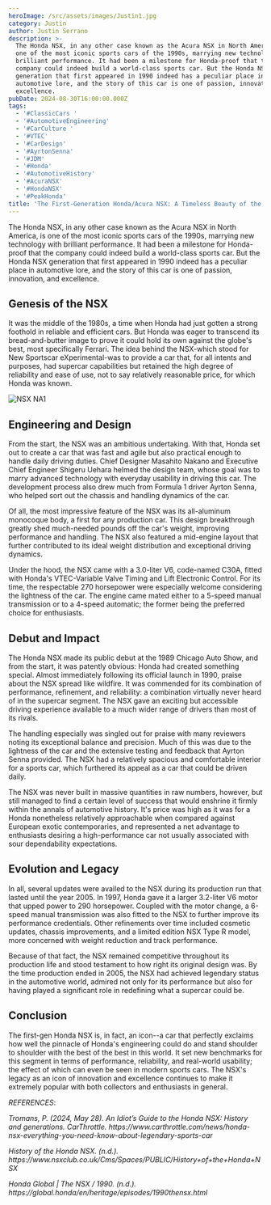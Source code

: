 ```yaml
---
heroImage: /src/assets/images/Justin1.jpg
category: Justin
author: Justin Serrano
description: >-
  The Honda NSX, in any other case known as the Acura NSX in North America, is
  one of the most iconic sports cars of the 1990s, marrying new technology with
  brilliant performance. It had been a milestone for Honda-proof that the
  company could indeed build a world-class sports car. But the Honda NSX
  generation that first appeared in 1990 indeed has a peculiar place in
  automotive lore, and the story of this car is one of passion, innovation, and
  excellence.
pubDate: 2024-08-30T16:00:00.000Z
tags:
  - '#ClassicCars '
  - '#AutomotiveEngineering'
  - '#CarCulture '
  - '#VTEC'
  - '#CarDesign'
  - '#AyrtonSenna'
  - '#JDM'
  - '#Honda'
  - '#AutomotiveHistory'
  - '#AcuraNSX'
  - '#HondaNSX'
  - '#PeakHonda'
title: 'The First-Generation Honda/Acura NSX: A Timeless Beauty of the 90’s'
---
```


The Honda NSX, in any other case known as the Acura NSX in North America, is one of the most iconic sports cars of the 1990s, marrying new technology with brilliant performance. It had been a milestone for Honda-proof that the company could indeed build a world-class sports car. But the Honda NSX generation that first appeared in 1990 indeed has a peculiar place in automotive lore, and the story of this car is one of passion, innovation, and excellence.

## Genesis of the NSX

It was the middle of the 1980s, a time when Honda had just gotten a strong foothold in reliable and efficient cars. But Honda was eager to transcend its bread-and-butter image to prove it could hold its own against the globe's best, most specifically Ferrari. The idea behind the NSX-which stood for New Sportscar eXperimental-was to provide a car that, for all intents and purposes, had supercar capabilities but retained the high degree of reliability and ease of use, not to say relatively reasonable price, for which Honda was known.

![ NSX NA1](/src/assets/images/Justin2.jpg)

## Engineering and Design

From the start, the NSX was an ambitious undertaking. With that, Honda set out to create a car that was fast and agile but also practical enough to handle daily driving duties. Chief Designer Masahito Nakano and Executive Chief Engineer Shigeru Uehara helmed the design team, whose goal was to marry advanced technology with everyday usability in driving this car. The development process also drew much from Formula 1 driver Ayrton Senna, who helped sort out the chassis and handling dynamics of the car.

Of all, the most impressive feature of the NSX was its all-aluminum monocoque body, a first for any production car. This design breakthrough greatly shed much-needed pounds off the car's weight, improving performance and handling. The NSX also featured a mid-engine layout that further contributed to its ideal weight distribution and exceptional driving dynamics.

Under the hood, the NSX came with a 3.0-liter V6, code-named C30A, fitted with Honda's VTEC-Variable Valve Timing and Lift Electronic Control. For its time, the respectable 270 horsepower were especially welcome considering the lightness of the car. The engine came mated either to a 5-speed manual transmission or to a 4-speed automatic; the former being the preferred choice for enthusiasts.

## Debut and Impact

The Honda NSX made its public debut at the 1989 Chicago Auto
Show, and from the start, it was patently obvious: Honda had created something
special. Almost immediately following its official launch in 1990, praise about
the NSX spread like wildfire. It was commended for its combination of
performance, refinement, and reliability: a combination virtually never heard
of in the supercar segment. The NSX gave an exciting but accessible driving
experience available to a much wider range of drivers than most of its rivals.

The handling especially was singled out for praise with many
reviewers noting its exceptional balance and precision. Much of this was due to
the lightness of the car and the extensive testing and feedback that Ayrton
Senna provided. The NSX had a relatively spacious and comfortable interior for
a sports car, which furthered its appeal as a car that could be driven daily.

The NSX was never built in massive quantities in raw
numbers, however, but still managed to find a certain level of success that
would enshrine it firmly within the annals of automotive history. It's price
was high as it was for a Honda nonetheless relatively approachable when
compared against European exotic contemporaries, and represented a net
advantage to enthusiasts desiring a high-performance car not usually associated
with sour dependability expectations.

## Evolution and Legacy

In all, several updates were availed to the NSX during its production run that lasted until the year 2005. In 1997, Honda gave it a larger 3.2-liter V6 motor that upped power to 290 horsepower. Coupled with the motor change, a 6-speed manual transmission was also fitted to the NSX to further improve its performance credentials. Other refinements over time included cosmetic updates, chassis improvements, and a limited edition NSX Type R model, more concerned with weight reduction and track performance.

Because of that fact, the NSX remained competitive throughout its production life and stood testament to how right its original design was. By the time production ended in 2005, the NSX had achieved legendary status in the automotive world, admired not only for its performance but also for having played a significant role in redefining what a supercar could be.

## Conclusion

The first-gen Honda NSX is, in fact, an icon--a car that perfectly exclaims how well the pinnacle of Honda's engineering could do and stand shoulder to shoulder with the best of the best in this world. It set new benchmarks for this segment in terms of performance, reliability, and real-world usability; the effect of which can even be seen in modern sports cars. The NSX's legacy as an icon of innovation and excellence continues to make it extremely popular with both collectors and enthusiasts in general.

_REFERENCES_:

_Tromans, P. (2024, May 28). An Idiot’s Guide to the Honda
NSX: History and generations. CarThrottle.
https\://www\.carthrottle.com/news/honda-nsx-everything-you-need-know-about-legendary-sports-car_

_History of the Honda NSX. (n.d.).
https\://www\.nsxclub.co.uk/Cms/Spaces/PUBLIC/History+of+the+Honda+NSX_

_Honda Global | The NSX / 1990. (n.d.). https\://global.honda/en/heritage/episodes/1990thensx.html_
